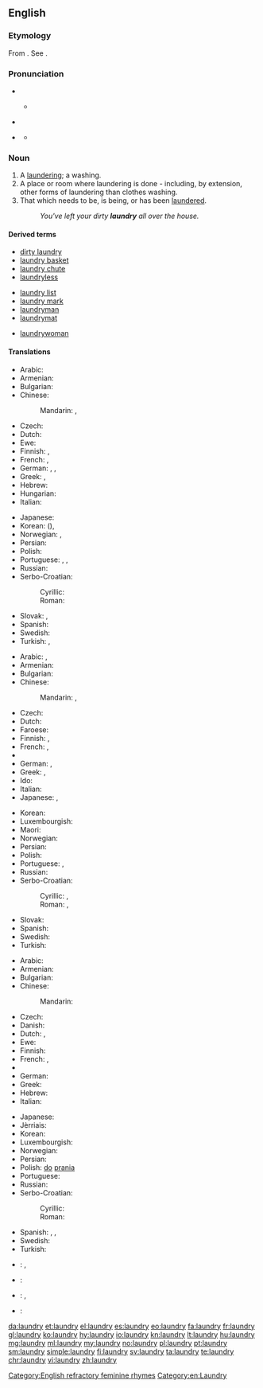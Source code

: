 ==English==
{{wikipedia}}

===Etymology===
From {{etyl|fro|en}} {{term|lavanderie|lang=fro}}. See {{term|launder}}.

===Pronunciation===
* {{IPA|/ˈlɔn.dri/}}
** {{a|Northern Cities Vowel Shift}} {{IPA|[ˈlɑn.dɹi]}}
* {{a|some accents without cot-caught merger}} {{IPA|/ˈlɑn.dri/}}
* {{a|cot-caught}} {{IPA|/ˈlɑn.dri/}}
** {{audio|en-us-laundry.ogg|Audio (US)|lang=en}}

===Noun===
{{en-noun|laundries}}

# A [[laundering]]; a washing.
# A place or room where laundering is done - including, by extension, other forms of laundering than clothes washing.
# That which needs to be, is being, or has been [[launder]]ed.
#: ''You've left your dirty '''laundry''' all over the house.''

====Derived terms====
{{rel-top3|Terms derived from ''laundry''}}
* [[dirty laundry]]
* [[laundry basket]]
* [[laundry chute]]
* [[laundryless]]
{{rel-mid3}}
* [[laundry list]]
* [[laundry mark]]
* [[laundryman]]
* [[laundrymat]]
{{rel-mid3}}
* [[laundrywoman]]
{{rel-bottom}}

====Translations====
{{trans-top|laundering; washing}}
* Arabic: {{t|ar|غسيل|m|tr=ġasīl}}
* Armenian: {{t|hy|լվացք|tr=lvac’k’}}
* Bulgarian: {{t|bg|пране|n|tr=práne|sc=Cyrl}}
* Chinese:
*: Mandarin: {{t+|cmn|洗衣|tr=xǐyī|sc=Hani}}, {{t+|cmn|洗濯|tr=xǐzhuó|sc=Hani}}
* Czech: {{t|cs|praní|n}}
* Dutch: {{t+|nl|was|m}}
* Ewe: {{t|ee|nunyanya}}
* Finnish: {{t|fi|pyykkäys}}, {{t|fi|pyykkääminen}}
* French: {{t+|fr|blanchisserie|f}}, {{t+|fr|blanchissage|m}}
* German: {{t+|de|Wäsche|f}}, {{t|de|Wäscherei|f}}, {{t|de|Waschen|n}}
* Greek: {{t+|el|πλύσιμο|n|sc=Grek}}, {{t+|el|μπουγάδα|f|sc=Grek}}
* Hebrew: {{t|he|כְּבִיסָה|f|tr=kvisá|sc=Hebr}}
* Hungarian: {{t+|hu|mosás}}
* Italian: {{t+|it|bucato|m}}
{{trans-mid}}
* Japanese: {{t+|ja|洗濯|tr=せんたく, sentaku}}
* Korean: {{t+|ko|세탁|tr=setak|sc=Kore}} ({{t+|ko|洗濯|sc=Kore}}), {{t+|ko|빨래|tr=ppallae|sc=Kore}}
* Norwegian: {{t|no|klesvask|m}}, {{t+|no|vaskerom|n}}
* Persian: {{t|fa|رختشویی|tr=raxtšu'i|sc=fa-Arab}}
* Polish: {{t+|pl|pranie|n}}
* Portuguese: {{t+|pt|lavada|f}}, {{t|pt|lavação|f}}, {{t+|pt|lavagem|f}}
* Russian: {{t+|ru|стирка|f|tr=stírka}}
* Serbo-Croatian:
*: Cyrillic: {{t|sh|прање|n}}
*: Roman: {{t+|sh|pranje|n}}
* Slovak: {{t+|sk|prádlo|n}}, {{t|sk|pranie|n}}
* Spanish: {{t+|es|colada|f}}
* Swedish: {{t+|sv|tvätt|c}}
* Turkish: {{t+|tr|yıkama}}, {{t|tr|çamaşır yıkama}}
{{trans-bottom}}

{{trans-top|place or room where laundering is done}}
* Arabic: {{t|ar|مصبغة|f|tr=máṣbaġa}}, {{t|ar|مغسلة|f|tr=máġsala}}
* Armenian: {{t|hy|լվացքատուն|tr=lvac’k’atun}}
* Bulgarian: {{t|bg|пералня|f|tr=perálnja|sc=Cyrl}}
* Chinese:
*: Mandarin: {{t+|cmn|洗衣房|tr=xǐyīfáng|sc=Hani}}, {{t+|cmn|洗衣店|tr=xǐyīdiàn|sc=Hani}}
* Czech: {{t+|cs|prádelna|f}}
* Dutch: {{t|nl|wasserij|f}}
* Faroese: {{t|fo|vaskarí|n}}
* Finnish: {{t+|fi|pesutupa}}, {{t+|fi|pesula}}
* French: {{t+|fr|laverie|f}}, {{t+|fr|buanderie|f}}
* {{trreq|ka}}
* German: {{t+|de|Waschküche|f}}, {{t|de|Waschsalon|m}}
* Greek: {{t+|el|πλυσταριό|n|tr=plystarió|sc=Grek}}, {{t+|el|πλυντήριο|n|tr=plyntírio|sc=Grek}}
* Ido: {{t+|io|laverio}}
* Italian: {{t+|it|lavanderia|f}}
* Japanese: {{t|ja|ランドリー|tr=randorī}}, {{t|ja|洗濯屋|tr=せんたくや, sentakuya}}
{{trans-mid}}
* Korean: {{t|ko|세탁실|tr=setaksil|sc=Kore}}
* Luxembourgish: {{t|lb|Wäschkichen|f}}
* Maori: {{t|mi|rūma horoi kākahu}}
* Norwegian: {{t+|no|vaskerom|n}}
* Persian: {{t|fa|رختشوی خانه|tr=raxtšuy-xâne|sc=fa-Arab}}
* Polish: {{t+|pl|pralnia|f}}
* Portuguese: {{t+|pt|lavanderia}}, {{t|pt|área de serviço}}
* Russian: {{t+|ru|прачечная|f|tr=práčečnaja}}
* Serbo-Croatian:
*: Cyrillic: {{t|sh|праоница|f}}, {{t|sh|перионица|f}}
*: Roman: {{t+|sh|praonica|f}}, {{t|sh|perionica|f}}
* Slovak: {{t|sk|práčovňa|f}}
* Spanish: {{t|es|lavandería|f}}
* Swedish: {{t+|sv|tvättstuga|c}}
* Turkish: {{t+|tr|çamaşırhane}}
{{trans-bottom}}

{{trans-top|that which needs to be laundered}}
* Arabic: {{t|ar|مغسلة|m|tr=máġsala}}
* Armenian: {{t|hy|լվացք|tr=lvac’k’}}
* Bulgarian: {{t|bg|пране|n|tr=práne|sc=Cyrl}}
* Chinese:
*: Mandarin: {{t|cmn|要洗的衣服|tr=yào xǐ de yīfu|sc=Hani}}
* Czech: {{t|cs|prádlo|n}}
* Danish: {{t|da|vasketøj|n}}
* Dutch: {{t+|nl|was|m}}, {{t|nl|wasgoed|n}}
* Ewe: {{t|ee|nunyanya}}
* Finnish: {{t+|fi|pyykki}}
* French: {{t+|fr|lessive|f}}, {{t+|fr|linge|f}}
* {{trreq|ka}}
* German: {{t+|de|Wäsche|f}}
* Greek: {{t+|el|άπλυτα|n-p|tr=áplyta}}
* Hebrew: {{t|he|כְּבִיסָה|f|tr=kvisá|sc=Hebr}}
* Italian: {{t+|it|bucato|m}}
{{trans-mid}}
* Japanese: {{t+|ja|洗濯物|tr=せんたくもの, sentakumono}}
* Jèrriais: {{t|roa-jer|lînge|m}}
* Korean: {{t|ko|세탁물|tr=setangmul|sc=Kore}}
* Luxembourgish: {{t|lb|Wäsch}}
* Norwegian: {{t|no|skittentøy|n}}
* Persian: {{t+|fa|رخت|tr=raxt|sc=fa-Arab}}
* Polish: {{t+|pl|rzecz|alt=rzeczy|f-p}} [[do]] [[pranie|prania]]
* Portuguese: {{t|pt|roupa suja|f}}
* Russian: {{t+|ru|бельё|n|tr=belʹjó}}
* Serbo-Croatian:
*: Cyrillic: {{t|sh|рубље|n}}
*: Roman: {{t+|sh|rublje|n}}
* Spanish: {{t|es|ropa sucia|f}}, {{t+|es|lavado|m}}, {{t+|es|colada|f}}
* Swedish: {{t+|sv|tvätt|c}}
* Turkish: {{t+|tr|çamaşır}}
{{trans-bottom}}

{{checktrans-top}}
* {{ttbc|eo}}: {{t|eo|lavotaĵoj}}, {{t|eo|lavitaĵoj}}
* {{ttbc|ku}}: {{t+|ku|balav}} {{g|f}}
{{trans-mid}}
* {{ttbc|pt}}: {{qualifier|1}} {{t+|pt|lavagem}}, {{qualifier|2}} {{t+|pt|lavandaria|f}}
* {{ttbc|ro}}: {{t+|ro|rufă|f}}
{{trans-bottom}}

[[Category:English refractory feminine rhymes]]
[[Category:en:Laundry]]

[[da:laundry]]
[[et:laundry]]
[[el:laundry]]
[[es:laundry]]
[[eo:laundry]]
[[fa:laundry]]
[[fr:laundry]]
[[gl:laundry]]
[[ko:laundry]]
[[hy:laundry]]
[[io:laundry]]
[[kn:laundry]]
[[lt:laundry]]
[[hu:laundry]]
[[mg:laundry]]
[[ml:laundry]]
[[my:laundry]]
[[no:laundry]]
[[pl:laundry]]
[[pt:laundry]]
[[sm:laundry]]
[[simple:laundry]]
[[fi:laundry]]
[[sv:laundry]]
[[ta:laundry]]
[[te:laundry]]
[[chr:laundry]]
[[vi:laundry]]
[[zh:laundry]]